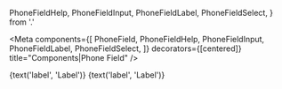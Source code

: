 
  PhoneFieldHelp,
  PhoneFieldInput,
  PhoneFieldLabel,
  PhoneFieldSelect,
} from '.'

<Meta
  components={[
    PhoneField,
    PhoneFieldHelp,
    PhoneFieldInput,
    PhoneFieldLabel,
    PhoneFieldSelect,
  ]}
  decorators={[centered]}
  title="Components|Phone Field"
/>

<Preview>
  <Story name="Default">
    <MockedProvider
      cache={createInMemoryCache()}
      mocks={[
        { request: { query: countriesQuery }, result: { data: { countries } } },
      ]}
    >
      <Formik
        initialValues={{ phone: { alpha2Code: 'US', number: '' } }}
        onSubmit={action('onSubmit')}
      >
        <PhoneField
          isDisabled={boolean('isDisabled', false)}
          isRequired={boolean('isRequired', true)}
          name="phone"
        >
          <PhoneFieldLabel>{text('label', 'Label')}</PhoneFieldLabel>
          <PhoneFieldSelect />
          <PhoneFieldInput />
          <PhoneFieldHelp />
        </PhoneField>
      </Formik>
    </MockedProvider>
  </Story>
  <Story name="With Delay">
    <MockedProvider
      cache={createInMemoryCache()}
      mocks={[
        {
          delay: 5000,
          request: { query: countriesQuery },
          result: { data: { countries } },
        },
      ]}
    >
      <Formik
        initialValues={{ phone: { alpha2Code: 'US', number: '' } }}
        onSubmit={action('onSubmit')}
      >
        <PhoneField
          isDisabled={boolean('isDisabled', false)}
          isRequired={boolean('isRequired', true)}
          name="phone"
        >
          <PhoneFieldLabel>{text('label', 'Label')}</PhoneFieldLabel>
          <PhoneFieldSelect />
          <PhoneFieldInput />
          <PhoneFieldHelp />
        </PhoneField>
      </Formik>
    </MockedProvider>
  </Story>
</Preview>
